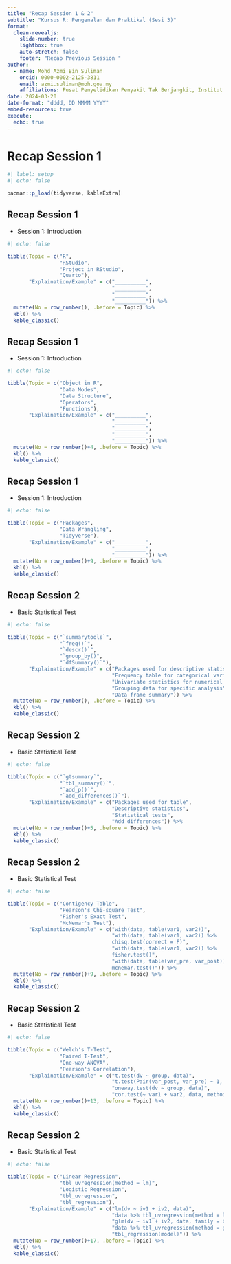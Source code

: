 ```yaml
---
title: "Recap Session 1 & 2"
subtitle: "Kursus R: Pengenalan dan Praktikal (Sesi 3)"
format: 
  clean-revealjs: 
    slide-number: true
    lightbox: true
    auto-stretch: false
    footer: "Recap Previous Session "
author:
  - name: Mohd Azmi Bin Suliman
    orcid: 0000-0002-2125-3811
    email: azmi.suliman@moh.gov.my
    affiliations: Pusat Penyelidikan Penyakit Tak Berjangkit, Institut Kesihatan Umum
date: 2024-03-20
date-format: "dddd, DD MMMM YYYY"
embed-resources: true
execute: 
  echo: true
---
```


# Recap Session 1

```r
#| label: setup
#| echo: false

pacman::p_load(tidyverse, kableExtra)
```

## Recap Session 1

-   Session 1: Introduction

```r
#| echo: false

tibble(Topic = c("R", 
                 "RStudio",
                 "Project in RStudio", 
                 "Quarto"), 
       "Explaination/Example" = c("__________", 
                                  "__________", 
                                  "__________",
                                  "__________")) %>% 
  mutate(No = row_number(), .before = Topic) %>% 
  kbl() %>% 
  kable_classic()
```


## Recap Session 1

-   Session 1: Introduction

```r
#| echo: false

tibble(Topic = c("Object in R", 
                 "Data Modes", 
                 "Data Structure",
                 "Operators", 
                 "Functions"), 
       "Explaination/Example" = c("__________", 
                                  "__________", 
                                  "__________", 
                                  "__________", 
                                  "__________")) %>% 
  mutate(No = row_number()+4, .before = Topic) %>% 
  kbl() %>% 
  kable_classic()
```


## Recap Session 1

-   Session 1: Introduction

```r
#| echo: false

tibble(Topic = c("Packages",
                 "Data Wrangling", 
                 "Tidyverse"), 
       "Explaination/Example" = c("__________",
                                  "__________", 
                                  "__________")) %>% 
  mutate(No = row_number()+9, .before = Topic) %>% 
  kbl() %>% 
  kable_classic()
```


## Recap Session 2

-   Basic Statistical Test

```r
#| echo: false

tibble(Topic = c("`summarytools`",
                 "`freq()`", 
                 "`descr()`", 
                 "`group_by()", 
                 "`dfSummary()`"), 
       "Explaination/Example" = c("Packages used for descriptive statistics",
                                  "Frequency table for categorical variable", 
                                  "Univariate statistics for numerical variable", 
                                  "Grouping data for specific analysis", 
                                  "Data frame summary")) %>% 
  mutate(No = row_number(), .before = Topic) %>% 
  kbl() %>% 
  kable_classic()
```


## Recap Session 2

-   Basic Statistical Test

```r
#| echo: false

tibble(Topic = c("`gtsummary`",
                 "`tbl_summary()`", 
                 "`add_p()`", 
                 "`add_differences()`"), 
       "Explaination/Example" = c("Packages used for table",
                                  "Descriptive statistics", 
                                  "Statistical tests", 
                                  "Add differences")) %>% 
  mutate(No = row_number()+5, .before = Topic) %>% 
  kbl() %>% 
  kable_classic()
```


## Recap Session 2

-   Basic Statistical Test

```r
#| echo: false

tibble(Topic = c("Contigency Table", 
                 "Pearson's Chi-square Test",
                 "Fisher's Exact Test", 
                 "McNemar's Test"), 
       "Explaination/Example" = c("with(data, table(var1, var2))", 
                                  "with(data, table(var1, var2)) %>% 
                                  chisq.test(correct = F)", 
                                  "with(data, table(var1, var2)) %>% 
                                  fisher.test()", 
                                  "with(data, table(var_pre, var_post)) %>% 
                                  mcnemar.test()")) %>% 
  mutate(No = row_number()+9, .before = Topic) %>% 
  kbl() %>% 
  kable_classic()
```


## Recap Session 2

-   Basic Statistical Test

```r
#| echo: false

tibble(Topic = c("Welch's T-Test", 
                 "Paired T-Test", 
                 "One-way ANOVA", 
                 "Pearson's Correlation"), 
       "Explaination/Example" = c("t.test(dv ~ group, data)", 
                                  "t.test(Pair(var_post, var_pre) ~ 1, data", 
                                  "oneway.test(dv ~ group, data)", 
                                  "cor.test(~ var1 + var2, data, method = 'pearson')")) %>% 
  mutate(No = row_number()+13, .before = Topic) %>% 
  kbl() %>% 
  kable_classic()
```


## Recap Session 2

-   Basic Statistical Test

```r
#| echo: false

tibble(Topic = c("Linear Regression", 
                 "tbl_uvregression(method = lm)",
                 "Logistic Regression",
                 "tbl_uvregression", 
                 "tbl_regression"), 
       "Explaination/Example" = c("lm(dv ~ iv1 + iv2, data)", 
                                  "data %>% tbl_uvregression(method = lm, y = dv, include = c(iv1, iv2))", 
                                  "glm(dv ~ iv1 + iv2, data, family = binomial)",
                                  "data %>% tbl_uvregression(method = glm, method.args = list(family = binomial), y = dv, include = c(iv1, iv2))", 
                                  "tbl_regression(model)")) %>%
  mutate(No = row_number()+17, .before = Topic) %>% 
  kbl() %>% 
  kable_classic()
```

